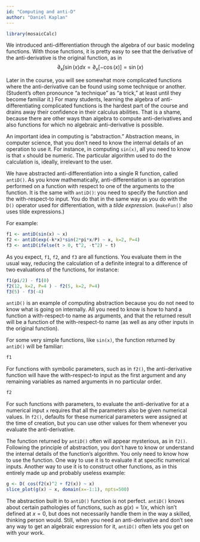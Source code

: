 ```yaml
---
id: "Computing and anti-D"
author: "Daniel Kaplan"
---
```


```r
library(mosaicCalc)
```


We introduced anti-differentiation through the algebra of our basic modeling functions. With those functions, it is pretty easy to see that the derivative of the anti-derivative is the original function, as in $$\partial_x \int \sin(x) dx = \partial_x [-\cos(x)] = \sin(x)$$

Later in the course, you will see somewhat more complicated functions where the anti-derivative can be found using some technique or another. (Student's often pronounce "a technique" as "a trick," at least until they become familiar it.) For many students, learning the algebra of anti-differentiating complicated functions is the hardest part of the course and drains away their confidence in their calculus abilities. That is a shame, because there are other ways than algebra to compute anti-derivatives and also functions for which no algebraic anti-derivative is possible. 

An important idea in computing is "abstraction." Abstraction means, in computer science, that you don't need to know the internal details of an operation to use it. For instance, in computing `sin(x)`, all you need to know is that `x` should be numeric. The particular algorithm used to do the calculation is, ideally, irrelevant to the user.

We have abstracted anti-differentiation into a single R function, called `antiD()`. As you know mathematically, anti-differentiation is an operation performed on a function with respect to one of the arguments to the function. It is the same with `antiD()`: you need to specify the function and the with-respect-to input. You do that in the same way as you do with the `D()` operator used for differentiation, with a *tilde expression*. (`makeFun()` also uses tilde expressions.)

For example:
```r
f1 <- antiD(sin(x) ~ x)
f2 <- antiD(exp(-k*x)*sin(2*pi*x/P) ~ x, k=2, P=4)
f3 <- antiD(ifelse(t > 0, t^2, -t^2) ~ t)
```

As you expect, `f1`, `f2`, and `f3` are all functions. You evaluate them in the usual way, reducing the calculation of a definite integral to a difference of two evaluations of the functions, for instance:
```r
f1(pi/2) - f1(0)
f2(12, k=2, P=4 ) - f2(5, k=2, P=4)
f3(5) - f3(-4)
```
`antiD()` is an example of computing abstraction because you do not need to know what is going on internally. All you need to know is how to hand a function  a with-respect-to name as arguments, and that the returned result will be a function of the with-respect-to name (as well as any other inputs in the original function).

For some very simple functions, like `sin(x)`, the function returned by `antiD()` will be familiar:
```r
f1
```

For functions with symbolic parameters, such as in `f2()`, the anti-derivative function will have the with-respect-to input as the first argument and any remaining variables as named arguments in no particular order. 
```r
f2
```
For such functions with parameters, to evaluate the anti-derivative for at a numerical input `x` requires that all the parameters also be given numerical values. In `f2()`, defaults for these numerical parameters were assigned at the time of creation, but you can use other values for them whenever you evaluate the anti-derivative.

The function returned by `antiD()` often will appear mysterious, as in `f2()`. Following the principle of abstraction, you don't have to know or understand the internal details of the function's algorithm. You only need to know how to use the function. One way to use it is to evaluate it at specific numerical inputs. Another way to use it is to construct other functions, as in this entirely made up and probably useless example:
```r
g <- D( cos(f2(x)^2 + f2(x)) ~ x)
slice_plot(g(x) ~ x, domain(x=-1:1), npts=500)
```

The abstraction built in to `antiD()` function is not perfect. `antiD()` knows about certain pathologies of functions, such as $g(x) = 1/x$, which isn't defined at $x=0$, but does not necessarily handle them in the way a skilled, thinking person would. Still, when you need an anti-derivative and don't see any way to get an algebraic expression for it, `antiD()` often lets you get on with your work.

